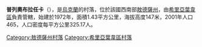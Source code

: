 {{expand|time=2016-09-03T10:45:16+00:00}}
{{unreferenced|time=2016-09-03T10:45:16+00:00}}
{{coord|47|21|7|N|30|23|50|E|scale:30000|display=title}}

'''普列奧布拉任卡'''（{{lang-uk|Преображенка}}），是[[烏克蘭|烏克蘭]]的村落，位於該國西南部[[敖德薩州|敖德薩州]]，由[[希里亞葉韋區|希里亞葉韋區]]負責管轄，始建於1972年，面積1.43平方公里，海拔高度147米，2001年人口465，人口密度每平方公里325.17人。

{{DEFAULTSORT:Преображенка}}
[[Category:敖德薩州村落|Category:敖德薩州村落]]
[[Category:希里亞葉韋區村落|Category:希里亞葉韋區村落]]


{{Odessa-geo-stub}}